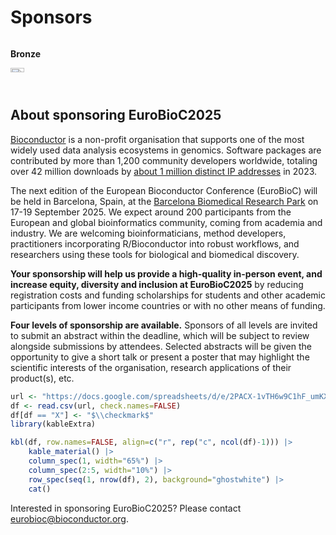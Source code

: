 # Sponsors

:::: {.columns}
::: {.column width="50%"}
**Bronze**

[![](../images/sponsors/Bigomics-Logo-1000x358.png){width=30%}](https://bigomics.ch){target="_blank"}
:::
::: {.column width="50%"}
:::

::::

## About sponsoring EuroBioC2025

[Bioconductor](https://bioconductor.org) is a non-profit organisation that supports one of the most widely used data analysis ecosystems in genomics.
Software packages are contributed by more than 1,200 community developers worldwide, totaling over 42 million downloads by [about 1 million distinct IP addresses](https://www.bioconductor.org/packages/stats/bioc/index.html) in 2023. 

The next edition of the European Bioconductor Conference (EuroBioC) will be held in Barcelona, Spain, at the [Barcelona Biomedical Research Park](https://prbb.org) on 17-19 September 2025.
We expect around 200 participants from the European and global bioinformatics community, coming from academia and industry.
We are welcoming bioinformaticians, method developers, practitioners incorporating R/Bioconductor into robust workflows, and researchers using these tools for biological and biomedical discovery. 

**Your sponsorship will help us provide a high-quality in-person event, and increase equity, diversity and inclusion at EuroBioC2025** by reducing registration costs and funding scholarships for students and other academic participants from lower income countries or with no other means of funding.

**Four levels of sponsorship are available.** 
Sponsors of all levels are invited to submit an abstract within the deadline, which will be subject to review alongside submissions by attendees.
Selected abstracts will be given the opportunity to give a short talk or present a poster that may highlight the scientific interests of the organisation, research applications of their product(s), etc.

\usepackage{amssymb}

```r
url <- "https://docs.google.com/spreadsheets/d/e/2PACX-1vTH6w9C1hF_umKXxAWtjXj5W-Jjz511mOgKXpgYfl-v_kqLzFKOoH9oJ5kvbYMCIQt8p_iIjntUU7VR/pub?gid=106633706&single=true&output=csv"
df <- read.csv(url, check.names=FALSE)
df[df == "X"] <- "$\\checkmark$"
library(kableExtra)
```

```r
kbl(df, row.names=FALSE, align=c("r", rep("c", ncol(df)-1))) |>
    kable_material() |>
    column_spec(1, width="65%") |>
    column_spec(2:5, width="10%") |>
    row_spec(seq(1, nrow(df), 2), background="ghostwhite") |>
    cat()
```
Interested in sponsoring EuroBioC2025? Please contact
[eurobioc@bioconductor.org](mailto:eurobioc@bioconductor.org).
